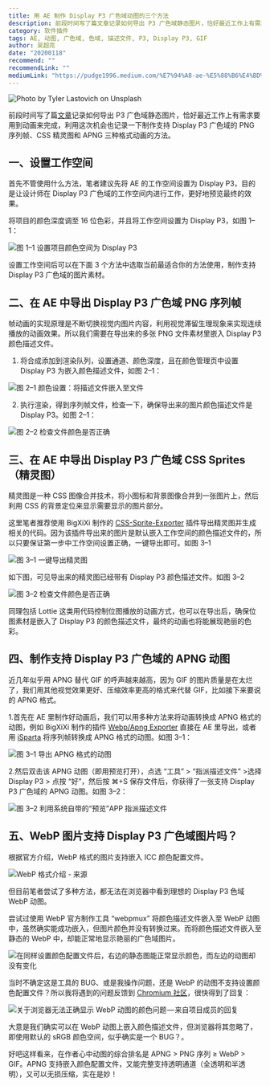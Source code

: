 ```yaml
---
title: 用 AE 制作 Display P3 广色域动图的三个方法
description: 前段时间写了篇文章记录如何导出 P3 广色域静态图片，恰好最近工作上有需求要用到动画来完成，利用这次机会也记录一下制作支持 Display P3 广色域的 PNG 序列帧、CSS 精灵图和 APNG 三种格式动画的方法。
category: 软件插件
tags: AE, 动图, 广色域, 色域, 描述文件, P3, Display P3, GIF
author: 吴超亮
date: "20200118"
recommend: ""
recommendLink: ""
mediumLink: "https://pudge1996.medium.com/%E7%94%A8-ae-%E5%88%B6%E4%BD%9C-display-p3-%E5%B9%BF%E8%89%B2%E5%9F%9F%E5%8A%A8%E5%9B%BE%E7%9A%84%E4%B8%89%E4%B8%AA%E6%96%B9%E6%B3%95-b5646615e6ff"
---
```


![](https://lrdim.oss-cn-shenzhen.aliyuncs.com/blogimg/2020-01-18-b5646615e6ff/01.jpg "Photo by Tyler Lastovich on Unsplash")

前段时间写了篇[文章](/blog/2019-07-02)记录如何导出 P3 广色域静态图片，恰好最近工作上有需求要用到动画来完成，利用这次机会也记录一下制作支持 Display P3 广色域的 PNG 序列帧、CSS 精灵图和 APNG 三种格式动画的方法。

## 一、设置工作空间

首先不管使用什么方法，笔者建议先将 AE 的工作空间设置为 Display P3，目的是让设计师在 Display P3 广色域的工作空间内进行工作，更好地预览最终的效果。

将项目的颜色深度调至 16 位色彩，并且将工作空间设置为 Display P3，如图 1–1：

![](https://lrdim.oss-cn-shenzhen.aliyuncs.com/blogimg/2020-01-18-b5646615e6ff/02.png "图 1–1 设置项目颜色空间为 Display P3")

设置工作空间后可以在下面 3 个方法中选取当前最适合你的方法使用，制作支持 Display P3 广色域的图片素材。

## 二、在 AE 中导出 Display P3 广色域 PNG 序列帧

帧动画的实现原理是不断切换视觉内图片内容，利用视觉滞留生理现象来实现连续播放的动画效果。所以我们需要在导出来的多张 PNG 文件素材里嵌入 Display P3 颜色描述文件。

1. 将合成添加到渲染队列，设置通道、颜色深度，且在颜色管理页中设置 Display P3 为嵌入颜色描述文件，如图 2–1：

![](https://lrdim.oss-cn-shenzhen.aliyuncs.com/blogimg/2020-01-18-b5646615e6ff/03.png "图 2–1 颜色设置：将描述文件嵌入至文件")

2. 执行渲染，得到序列帧文件，检查一下，确保导出来的图片颜色描述文件是 Display P3。如图 2–1：

![](https://lrdim.oss-cn-shenzhen.aliyuncs.com/blogimg/2020-01-18-b5646615e6ff/04.png "图 2–2 检查文件颜色是否正确")

## 三、在 AE 中导出 Display P3 广色域 CSS Sprites（精灵图）

精灵图是一种 CSS 图像合并技术，将小图标和背景图像合并到一张图片上，然后利用 CSS 的背景定位来显示需要显示的图片部分。

这里笔者推荐使用 BigXiXi 制作的 [CSS-Sprite-Exporter](https://github.com/bigxixi/CSS-Sprite-Exporter) 插件导出精灵图并生成相关的代码。因为该插件导出来的图片是默认嵌入工作空间的颜色描述文件的，所以只要保证第一步中工作空间设置正确，一键导出即可。如图 3–1

![](https://lrdim.oss-cn-shenzhen.aliyuncs.com/blogimg/2020-01-18-b5646615e6ff/05.png "图 3–1 一键导出精灵图")

如下图，可见导出来的精灵图已经带有 Display P3 颜色描述文件。如图 3–2

![](https://lrdim.oss-cn-shenzhen.aliyuncs.com/blogimg/2020-01-18-b5646615e6ff/06.png "图 3–2 检查文件颜色是否正确")

同理包括 Lottie 这类用代码控制位图播放的动画方式，也可以在导出后，确保位图素材是嵌入了 Display P3 的颜色描述文件，最终的动画也将能展现艳丽的色彩。

## 四、制作支持 Display P3 广色域的 APNG 动图

近几年似乎用 APNG 替代 GIF 的呼声越来越高，因为 GIF 的图片质量是在太烂了，我们用其他视觉效果更好、压缩效率更高的格式来代替 GIF，比如接下来要说的 APNG 格式。

1.首先在 AE 里制作好动画后，我们可以用多种方法来将动画转换成 APNG 格式的动图，例如 BigXiXi 制作的插件 [Webp/Apng Exporter](https://github.com/bigxixi/webp_apng_exporter_for_AE) 直接在 AE 里导出，或者用 [iSparta](https://isparta.github.io/) 将序列帧转换成 APNG 格式的动图。如图 3–1：

![](https://lrdim.oss-cn-shenzhen.aliyuncs.com/blogimg/2020-01-18-b5646615e6ff/07.png "图 3–1 导出 APNG 格式的动图")

2.然后双击该 APNG 动图（即用预览打开），点选 “工具” > “指派描述文件” >选择 Display P3 > 点按 “好”，然后按 ⌘+S 保存文件后，你获得了一张支持 Display P3 广色域的 APNG 动图。如图 3–2：

![](https://lrdim.oss-cn-shenzhen.aliyuncs.com/blogimg/2020-01-18-b5646615e6ff/08.png "图 3–2 利用系统自带的“预览”APP 指派描述文件")

## 五、WebP 图片支持 Display P3 广色域图片吗？

根据官方介绍，WebP 格式的图片支持嵌入 ICC 颜色配置文件。

![](https://lrdim.oss-cn-shenzhen.aliyuncs.com/blogimg/2020-01-18-b5646615e6ff/09.png "WebP 格式介绍 - 来源")

但目前笔者尝试了多种方法，都无法在浏览器中看到理想的 Display P3 色域 WebP 动图。

尝试过使用 WebP 官方制作工具 “webpmux” 将颜色描述文件嵌入至 WebP 动图中，虽然确实能成功嵌入，但图片颜色并没有转换过来。而将颜色描述文件嵌入至静态的 WebP 中，却能正常地显示艳丽的广色域图片。

![](https://lrdim.oss-cn-shenzhen.aliyuncs.com/blogimg/2020-01-18-b5646615e6ff/10.png "在同样设置颜色配置文件后，右边的静态图能正常显示颜色，而左边的动图却没有变化")

当时不确定这是工具的 BUG、或是我操作问题，还是 WebP 的动图不支持设置颜色配置文件？所以我将遇到的问题反馈到 [Chromium 社区](https://bugs.chromium.org/p/webp/issues/detail?id=451)，很快得到了回复：

![](https://lrdim.oss-cn-shenzhen.aliyuncs.com/blogimg/2020-01-18-b5646615e6ff/11.png "关于浏览器无法正确显示 WebP 动图的颜色问题 — 来自项目成员的回复")

大意是我们确实可以在 WebP 动图上嵌入颜色描述文件，但浏览器将其忽略了，即使用默认的 sRGB 颜色空间，似乎确实是一个 BUG？。

好吧这样看来，在作者心中动图的综合排名是 APNG > PNG 序列 ≥ WebP > GIF。APNG 支持嵌入颜色配置文件，又能完整支持透明通道（全透明和半透明），又可以无损压缩，实在是妙！
